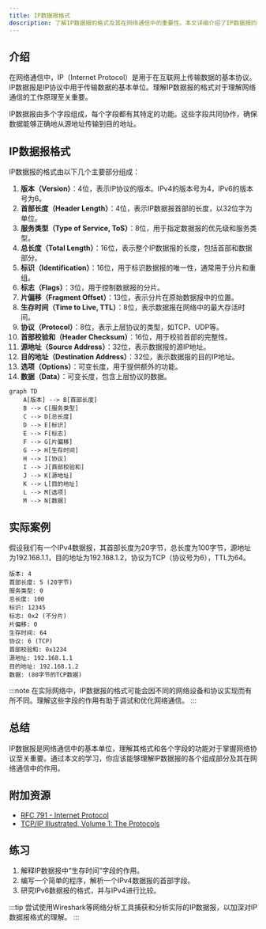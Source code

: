 ```yaml
---
title: IP数据报格式
description: 了解IP数据报的格式及其在网络通信中的重要性。本文详细介绍了IP数据报的各个字段及其功能，适合初学者学习。
---
```


## 介绍

在网络通信中，IP（Internet Protocol）是用于在互联网上传输数据的基本协议。IP数据报是IP协议中用于传输数据的基本单位。理解IP数据报的格式对于理解网络通信的工作原理至关重要。

IP数据报由多个字段组成，每个字段都有其特定的功能。这些字段共同协作，确保数据能够正确地从源地址传输到目的地址。

## IP数据报格式

IP数据报的格式由以下几个主要部分组成：

1. **版本（Version）**：4位，表示IP协议的版本。IPv4的版本号为4，IPv6的版本号为6。
2. **首部长度（Header Length）**：4位，表示IP数据报首部的长度，以32位字为单位。
3. **服务类型（Type of Service, ToS）**：8位，用于指定数据报的优先级和服务类型。
4. **总长度（Total Length）**：16位，表示整个IP数据报的长度，包括首部和数据部分。
5. **标识（Identification）**：16位，用于标识数据报的唯一性，通常用于分片和重组。
6. **标志（Flags）**：3位，用于控制数据报的分片。
7. **片偏移（Fragment Offset）**：13位，表示分片在原始数据报中的位置。
8. **生存时间（Time to Live, TTL）**：8位，表示数据报在网络中的最大存活时间。
9. **协议（Protocol）**：8位，表示上层协议的类型，如TCP、UDP等。
10. **首部校验和（Header Checksum）**：16位，用于校验首部的完整性。
11. **源地址（Source Address）**：32位，表示数据报的源IP地址。
12. **目的地址（Destination Address）**：32位，表示数据报的目的IP地址。
13. **选项（Options）**：可变长度，用于提供额外的功能。
14. **数据（Data）**：可变长度，包含上层协议的数据。

```mermaid
graph TD
    A[版本] --> B[首部长度]
    B --> C[服务类型]
    C --> D[总长度]
    D --> E[标识]
    E --> F[标志]
    F --> G[片偏移]
    G --> H[生存时间]
    H --> I[协议]
    I --> J[首部校验和]
    J --> K[源地址]
    K --> L[目的地址]
    L --> M[选项]
    M --> N[数据]
```

## 实际案例

假设我们有一个IPv4数据报，其首部长度为20字节，总长度为100字节，源地址为192.168.1.1，目的地址为192.168.1.2，协议为TCP（协议号为6），TTL为64。

```plaintext
版本: 4
首部长度: 5 (20字节)
服务类型: 0
总长度: 100
标识: 12345
标志: 0x2 (不分片)
片偏移: 0
生存时间: 64
协议: 6 (TCP)
首部校验和: 0x1234
源地址: 192.168.1.1
目的地址: 192.168.1.2
数据: (80字节的TCP数据)
```

:::note
在实际网络中，IP数据报的格式可能会因不同的网络设备和协议实现而有所不同。理解这些字段的作用有助于调试和优化网络通信。
:::

## 总结

IP数据报是网络通信中的基本单位，理解其格式和各个字段的功能对于掌握网络协议至关重要。通过本文的学习，你应该能够理解IP数据报的各个组成部分及其在网络通信中的作用。

## 附加资源

- [RFC 791 - Internet Protocol](https://tools.ietf.org/html/rfc791)
- [TCP/IP Illustrated, Volume 1: The Protocols](https://www.amazon.com/TCP-Illustrated-Protocols-Addison-Wesley-Professional/dp/0321336313)

## 练习

1. 解释IP数据报中“生存时间”字段的作用。
2. 编写一个简单的程序，解析一个IPv4数据报的首部字段。
3. 研究IPv6数据报的格式，并与IPv4进行比较。

:::tip
尝试使用Wireshark等网络分析工具捕获和分析实际的IP数据报，以加深对IP数据报格式的理解。
:::